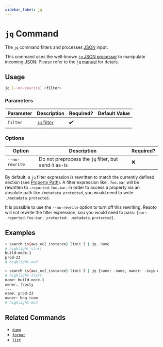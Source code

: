 ```yaml
---
sidebar_label: jq
---
```


# `jq` Command

The `jq` command filters and processes [<abbr title="JavaScript Object Notation">JSON</abbr>](https://json.org) input.

This command uses the well-known [`jq` <abbr title="JavaScript Object Notation">JSON</abbr> processor](https://stedolan.github.io/jq) to manipulate incoming <abbr title="JavaScript Object Notation">JSON</abbr>. Please refer to the [`jq` manual](https://stedolan.github.io/jq/manual) for details.

## Usage

```bash
jq [--no-rewrite] <filter>
```

### Parameters

| Parameter | Description                                                      | Required? | Default Value |
| --------- | ---------------------------------------------------------------- | --------- | ------------- |
| `filter`  | [`jq` filter](https://stedolan.github.io/jq/manual#Basicfilters) | ✔️        |               |

### Options

| Option         | Description                                          | Required? |
| -------------- | ---------------------------------------------------- | --------- |
| `--no-rewrite` | Do not preprocess the `jq` filter, but send it as-is | ❌        |

By default, a `jq` filter expression is rewritten to match the currently defined section (see [Property Path](../search/filters.mdx#property-path)). A filter expression like `.foo.bar` will be rewritten to `.reported.foo.bar`. In order to access a property via an absolute path like `/metadata.protected`, you would need to write `./metadata.protected`.

It is possible to use the `--no-rewrite` option to turn off this rewriting. Resoto will not rewrite the filter expression, sou you would need to pass: `{bar: .reported.foo.bar, protected: .metadata.protected}`.

## Examples

```bash title="Query EC2 instances and extract only the name property"
> search is(aws_ec2_instance) limit 2 | jq .name
# highlight-start
​build-node-1
​prod-23
# highlight-end
```

```bash title="Query EC2 instances and create a new JSON object for each entry with name and owner"
> search is(aws_ec2_instance) limit 2 | jq {name: .name, owner: .tags.owner}
# highlight-start
​name: build-node-1
​owner: frosty
​---
​name: prod-23
​owner: bog-team
# highlight-end
```

## Related Commands

- [`dump`](./dump.mdx)
- [`format`](./format.mdx)
- [`list`](./list.mdx)
